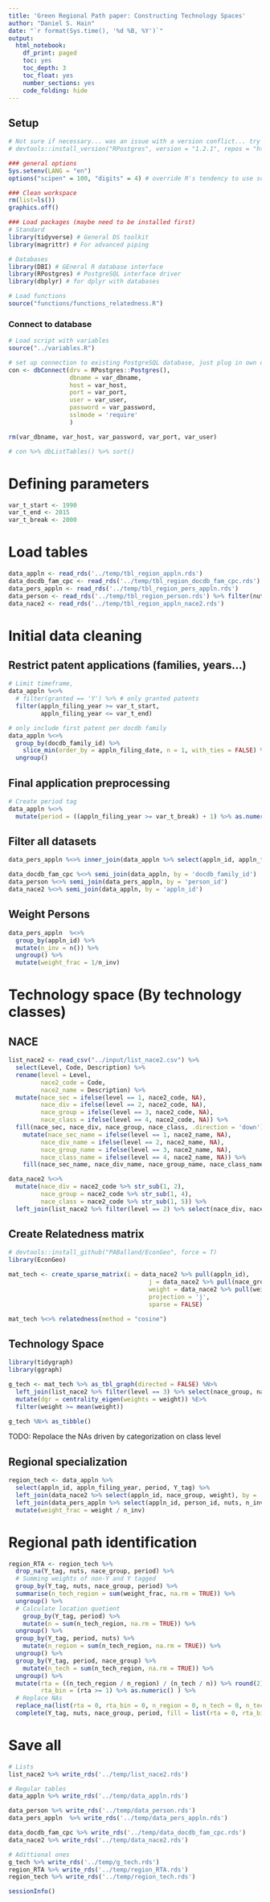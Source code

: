 ```yaml
---
title: 'Green Regional Path paper: Constructing Technology Spaces'
author: "Daniel S. Hain"
date: "`r format(Sys.time(), '%d %B, %Y')`"
output:
  html_notebook:
    df_print: paged
    toc: yes
    toc_depth: 3
    toc_float: yes
    number_sections: yes
    code_folding: hide
---
```


## Setup

```r
# Not sure if necessary... was an issue with a version conflict... try new version in the future again...
# devtools::install_version("RPostgres", version = "1.2.1", repos = "http://cran.us.r-project.org")

### general options
Sys.setenv(LANG = "en")
options("scipen" = 100, "digits" = 4) # override R's tendency to use scientific notation

### Clean workspace
rm(list=ls())
graphics.off()

### Load packages (maybe need to be installed first)
# Standard
library(tidyverse) # General DS toolkit
library(magrittr) # For advanced piping

# Databases
library(DBI) # GEneral R database interface
library(RPostgres) # PostgreSQL interface driver 
library(dbplyr) # for dplyr with databases

# Load functions
source("functions/functions_relatedness.R")
```

### Connect to database

```r
# Load script with variables
source("../variables.R")

# set up connection to existing PostgreSQL database, just plug in own details
con <- dbConnect(drv = RPostgres::Postgres(), 
                 dbname = var_dbname,
                 host = var_host, 
                 port = var_port,
                 user = var_user, 
                 password = var_password,
                 sslmode = 'require'
                 )

rm(var_dbname, var_host, var_password, var_port, var_user)
```

```r
# con %>% dbListTables() %>% sort()
```

# Defining parameters

```r
var_t_start <- 1990
var_t_end <- 2015
var_t_break <- 2000
```

# Load tables

```r
data_appln <- read_rds('../temp/tbl_region_appln.rds')
data_docdb_fam_cpc <- read_rds('../temp/tbl_region_docdb_fam_cpc.rds')
data_pers_appln <- read_rds('../temp/tbl_region_pers_appln.rds')
data_person <- read_rds('../temp/tbl_region_person.rds') %>% filter(nuts_level == 3)
data_nace2 <- read_rds('../temp/tbl_region_appln_nace2.rds') 
```

# Initial data cleaning

## Restrict patent applications (families, years...)

```r
# Limit timeframe,
data_appln %<>%
  # filter(granted == 'Y') %>% # only granted patents
  filter(appln_filing_year >= var_t_start,
         appln_filing_year <= var_t_end) 
```


```r
# only include first patent per docdb family
data_appln %<>%
  group_by(docdb_family_id) %>%
    slice_min(order_by = appln_filing_date, n = 1, with_ties = FALSE) %>%
  ungroup() 
```

## Final application preprocessing

```r
# Create period tag
data_appln %<>%
  mutate(period = ((appln_filing_year >= var_t_break) + 1) %>% as.numeric() %>% as.character()) 
```

## Filter all datasets

```r
data_pers_appln %<>% inner_join(data_appln %>% select(appln_id, appln_filing_year, Y_tag), by = 'appln_id')

data_docdb_fam_cpc %<>% semi_join(data_appln, by = 'docdb_family_id')
data_person %<>% semi_join(data_pers_appln, by = 'person_id')
data_nace2 %<>% semi_join(data_appln, by = 'appln_id')
```
## Weight Persons

```r
data_pers_appln  %<>%
  group_by(appln_id) %>%
  mutate(n_inv = n()) %>%
  ungroup() %>%
  mutate(weight_frac = 1/n_inv) 
```

# Technology space (By technology classes)

## NACE 

```r
list_nace2 <- read_csv("../input/list_nace2.csv") %>%
  select(Level, Code, Description) %>%
  rename(level = Level,
         nace2_code = Code,
         nace2_name = Description) %>%
  mutate(nace_sec = ifelse(level == 1, nace2_code, NA),
         nace_div = ifelse(level == 2, nace2_code, NA),
         nace_group = ifelse(level == 3, nace2_code, NA),
         nace_class = ifelse(level == 4, nace2_code, NA)) %>%
  fill(nace_sec, nace_div, nace_group, nace_class, .direction = 'down') %>%
    mutate(nace_sec_name = ifelse(level == 1, nace2_name, NA),
         nace_div_name = ifelse(level == 2, nace2_name, NA),
         nace_group_name = ifelse(level == 3, nace2_name, NA),
         nace_class_name = ifelse(level == 4, nace2_name, NA)) %>%
    fill(nace_sec_name, nace_div_name, nace_group_name, nace_class_name, .direction = 'down') 
```


```r
data_nace2 %<>% 
  mutate(nace_div = nace2_code %>% str_sub(1, 2),
         nace_group = nace2_code %>% str_sub(1, 4),
         nace_class = nace2_code %>% str_sub(1, 5)) %>%
  left_join(list_nace2 %>% filter(level == 2) %>% select(nace_div, nace_sec), by = 'nace_div')
```

## Create Relatedness matrix

```r
# devtools::install_github("PABalland/EconGeo", force = T)
library(EconGeo)
```

```r
mat_tech <- create_sparse_matrix(i = data_nace2 %>% pull(appln_id),
                                       j = data_nace2 %>% pull(nace_group),
                                       weight = data_nace2 %>% pull(weight),
                                       projection = 'j',
                                       sparse = FALSE)
```

```r
mat_tech %<>% relatedness(method = "cosine")
```

## Technology Space

```r
library(tidygraph)
library(ggraph)
```

```r
g_tech <- mat_tech %>% as_tbl_graph(directed = FALSE) %N>%
  left_join(list_nace2 %>% filter(level == 3) %>% select(nace_group, nace_sec_name, nace_group_name), by = c('name' = 'nace_group')) %>%
  mutate(dgr = centrality_eigen(weights = weight)) %E>%
  filter(weight >= mean(weight))
```

```r
g_tech %N>% as_tibble() 
```

TODO: Repolace the NAs driven by categorization on class level


## Regional specialization

```r
region_tech <- data_appln %>%
  select(appln_id, appln_filing_year, period, Y_tag) %>%
  left_join(data_nace2 %>% select(appln_id, nace_group, weight), by = 'appln_id') %>%
  left_join(data_pers_appln %>% select(appln_id, person_id, nuts, n_inv), by = 'appln_id') %>%
  mutate(weight_frac = weight / n_inv)
```

# Regional path identification

```r
region_RTA <- region_tech %>%  
  drop_na(Y_tag, nuts, nace_group, period) %>%
  # Summing weights of non-Y and Y tagged 
  group_by(Y_tag, nuts, nace_group, period) %>%
  summarise(n_tech_region = sum(weight_frac, na.rm = TRUE)) %>%
  ungroup() %>%
  # Calculate location quotient
    group_by(Y_tag, period) %>%
    mutate(n = sum(n_tech_region, na.rm = TRUE)) %>%
  ungroup() %>%
  group_by(Y_tag, period, nuts) %>%
    mutate(n_region = sum(n_tech_region, na.rm = TRUE)) %>%
  ungroup() %>%
  group_by(Y_tag, period, nace_group) %>%
    mutate(n_tech = sum(n_tech_region, na.rm = TRUE)) %>%
  ungroup() %>%
  mutate(rta = ((n_tech_region / n_region) / (n_tech / n)) %>% round(2),
         rta_bin = (rta >= 1) %>% as.numeric() ) %>%
  # Replace NAs
  replace_na(list(rta = 0, rta_bin = 0, n_region = 0, n_tech = 0, n_tech_region = 0, n = 0)) %>%
  complete(Y_tag, nuts, nace_group, period, fill = list(rta = 0, rta_bin = 0, n_region = 0, n_tech = 0, n_tech_region = 0, n = 0))
```
<!---

# Get applicants

Note: This is only the applicants for patents filed by inventors 
Note2: DO THAT SOMEWHERE EARLIER

```r
tbl_appln <- tbl(con, 'tls201_appln')
tbl_pers_appln <- tbl(con, 'tls207_pers_appln') 
tbl_person <- tbl(con, 'tls206_person')
```


```r
tbl_applt_list <- tbl_pers_appln %>%
  filter(applt_seq_nr > 0) %>%
  select(-applt_seq_nr, invt_seq_nr) %>%
  semi_join(data_appln %>% select(appln_id), by = 'appln_id', copy = TRUE) %>%
  distinct(person_id) %>%
  compute()
```

```r
# TODO: Also merge in Y-tag and year
tbl_applt_appln_all <- tbl_pers_appln %>%
  semi_join(tbl_applt_list, by = 'person_id') %>% 
  left_join(tbl_appln %>% select(appln_id, appln_filing_year), by = 'appln_id') %>%  
  compute()
```

```r
tbl_applt <- tbl_person %>%
  semi_join(tbl_applt_list, by = 'person_id') %>%
  compute()
```
--->



# Save all

```r
# Lists
list_nace2 %>% write_rds('../temp/list_nace2.rds')

# Regular tables
data_appln %>% write_rds('../temp/data_appln.rds')

data_person %>% write_rds('../temp/data_person.rds')
data_pers_appln  %>% write_rds('../temp/data_pers_appln.rds')

data_docdb_fam_cpc %>% write_rds('../temp/data_docdb_fam_cpc.rds')
data_nace2 %>% write_rds('../temp/data_nace2.rds')

# Adittional ones
g_tech %>% write_rds('../temp/g_tech.rds')
region_RTA %>% write_rds('../temp/region_RTA.rds')
region_tech %>% write_rds('../temp/region_tech.rds')
```

```r
sessionInfo()
```

